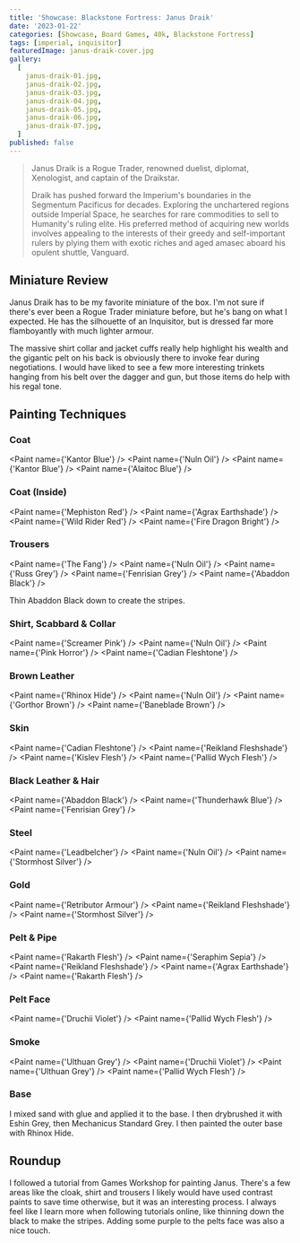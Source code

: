 ```yaml
---
title: 'Showcase: Blackstone Fortress: Janus Draik'
date: '2023-01-22'
categories: [Showcase, Board Games, 40k, Blackstone Fortress]
tags: [imperial, inquisitor]
featuredImage: janus-draik-cover.jpg
gallery:
  [
    janus-draik-01.jpg,
    janus-draik-02.jpg,
    janus-draik-03.jpg,
    janus-draik-04.jpg,
    janus-draik-05.jpg,
    janus-draik-06.jpg,
    janus-draik-07.jpg,
  ]
published: false
---
```



> Janus Draik is a Rogue Trader, renowned duelist, diplomat, Xenologist, and captain of the Draikstar.
>
> Draik has pushed forward the Imperium's boundaries in the Segmentum Pacificus for decades. Exploring the unchartered
> regions outside Imperial Space, he searches for rare commodities to sell to Humanity's ruling elite. His preferred
> method of acquiring new worlds involves appealing to the interests of their greedy and self-important rulers by
> plying them with exotic riches and aged amasec aboard his opulent shuttle, Vanguard.

## Miniature Review

Janus Draik has to be my favorite miniature of the box. I'm not sure if there's ever been a Rogue Trader miniature
before, but he's bang on what I expected. He has the silhouette of an Inquisitor, but is dressed far more flamboyantly
with much lighter armour.

The massive shirt collar and jacket cuffs really help highlight his wealth and the gigantic pelt on his back is
obviously there to invoke fear during negotiations. I would have liked to see a few more interesting trinkets hanging
from his belt over the dagger and gun, but those items do help with his regal tone.

## Painting Techniques

### Coat

<Paint name={'Kantor Blue'} />
<Paint name={'Nuln Oil'} />
<Paint name={'Kantor Blue'} />
<Paint name={'Alaitoc Blue'} />

### Coat (Inside)

<Paint name={'Mephiston Red'} />
<Paint name={'Agrax Earthshade'} />
<Paint name={'Wild Rider Red'} />
<Paint name={'Fire Dragon Bright'} />

### Trousers

<Paint name={'The Fang'} />
<Paint name={'Nuln Oil'} />
<Paint name={'Russ Grey'} />
<Paint name={'Fenrisian Grey'} />
<Paint name={'Abaddon Black'} />

Thin Abaddon Black down to create the stripes.

### Shirt, Scabbard & Collar

<Paint name={'Screamer Pink'} />
<Paint name={'Nuln Oil'} />
<Paint name={'Pink Horror'} />
<Paint name={'Cadian Fleshtone'} />

### Brown Leather

<Paint name={'Rhinox Hide'} />
<Paint name={'Nuln Oil'} />
<Paint name={'Gorthor Brown'} />
<Paint name={'Baneblade Brown'} />

### Skin

<Paint name={'Cadian Fleshtone'} />
<Paint name={'Reikland Fleshshade'} />
<Paint name={'Kislev Flesh'} />
<Paint name={'Pallid Wych Flesh'} />

### Black Leather & Hair

<Paint name={'Abaddon Black'} />
<Paint name={'Thunderhawk Blue'} />
<Paint name={'Fenrisian Grey'} />

### Steel

<Paint name={'Leadbelcher'} />
<Paint name={'Nuln Oil'} />
<Paint name={'Stormhost Silver'} />

### Gold

<Paint name={'Retributor Armour'} />
<Paint name={'Reikland Fleshshade'} />
<Paint name={'Stormhost Silver'} />

### Pelt & Pipe

<Paint name={'Rakarth Flesh'} />
<Paint name={'Seraphim Sepia'} />
<Paint name={'Reikland Fleshshade'} />
<Paint name={'Agrax Earthshade'} />
<Paint name={'Rakarth Flesh'} />

### Pelt Face

<Paint name={'Druchii Violet'} />
<Paint name={'Pallid Wych Flesh'} />

### Smoke

<Paint name={'Ulthuan Grey'} />
<Paint name={'Druchii Violet'} />
<Paint name={'Ulthuan Grey'} />
<Paint name={'Pallid Wych Flesh'} />

### Base

I mixed sand with glue and applied it to the base. I then drybrushed it with Eshin Grey, then Mechanicus Standard Grey.
I then painted the outer base with Rhinox Hide.

## Roundup

I followed a tutorial from Games Workshop for painting Janus. There's a few areas like the cloak, shirt and trousers I
likely would have used contrast paints to save time otherwise, but it was an interesting process. I always feel like
I learn more when following tutorials online, like thinning down the black to make the stripes. Adding some purple to
the pelts face was also a nice touch.
